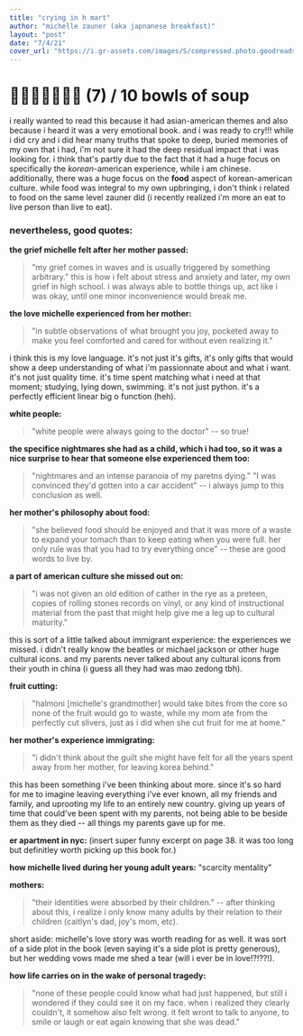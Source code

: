 ```yaml
---
title: "crying in h mart"
author: "michelle zauner (aka japnanese breakfast)"
layout: "post"
date: "7/4/21"
cover_url: "https://i.gr-assets.com/images/S/compressed.photo.goodreads.com/books/1601937850l/54814676.jpg"
---
```


# 🍲🍲🍲🍲🍲🍲🍲 (7) / 10 bowls of soup

i really wanted to read this because it had asian-american themes and also
because i heard it was a very emotional book. and i was ready to cry!!!
while i did cry and i did hear many truths that spoke to deep, buried
memories of my own that i had, i'm not sure it had the deep residual impact
that i was looking for. i think that's partly due to the fact that it had a
huge focus on specifically the _korean_-american experience, while i am chinese.
additionally, there was a huge focus on the **food** aspect of korean-american
culture. while food was integral to my own upbringing, i don't think i related
to food on the same level zauner did (i recently realized i'm more an eat to
live person than live to eat).

### nevertheless, good quotes:

**the grief michelle felt after her mother passed:**

> "my grief comes in waves and is usually triggered by something arbitrary."
> this is how i felt about stress and anxiety and later, my own grief in high school.
> i was always able to bottle things up, act like i was okay, until one minor
> inconvenience would break me.

**the love michelle experienced from her mother:**

> "in subtle observations of what brought you joy, pocketed away to make you
> feel comforted and cared for without even realizing it."

i think this is my love language. it's not just it's gifts, it's only gifts that
would show a deep understanding of what i'm passionnate about and what i want. it's
not just quality time. it's time spent matching what i need at that moment; studying,
lying down, swimming. it's not just python. it's a perfectly efficient linear big o
function (heh).

**white people:**

> "white people were always going to the doctor" -- so true!

**the specifice nightmares she had as a child, which i had too, so it was a nice surprise to
hear that someone else experienced them too:**

> "nightmares and an intense paranoia of my paretns dying."
> "I was convinced they'd gotten into a car accident" -- i always jump to this conclusion as well.

**her mother's philosophy about food:**

> "she believed food should be enjoyed and that it was more of a waste to expand your
> tomach than to keep eating when you were full. her only rule was that you had to try everything
> once" -- these are good words to live by.

**a part of american culture she missed out on:**

> "i was not given an old edition of cather in the rye as a preteen, copies of rolling
> stones records on vinyl, or any kind of instructional material from the past that might help
> give me a leg up to cultural maturity."

this is sort of a little talked about immigrant experience: the experiences we missed.
i didn't really know the beatles or michael jackson or other huge cultural icons. and
my parents never talked about any cultural icons from their youth in china (i guess
all they had was mao zedong tbh).

**fruit cutting:**

> "halmoni [michelle's grandmother] would take bites from the core so none of the fruit
> would go to waste, while my mom ate from the perfectly cut slivers, just as i did when she
> cut fruit for me at home."

**her mother's experience immigrating:**

> "i didn't think about the guilt she might have felt for all the years spent away from her
> mother, for leaving korea behind."

this has been something i've been thinking about more. since it's so hard for me to imagine
leaving everything i've ever known, all my friends and family, and uprooting my life to an
entirely new country. giving up years of time that could've been spent with my parents, not
being able to be beside them as they died -- all things my parents gave up for me.

**er apartment in nyc:** (insert super funny excerpt on page 38. it was too long
but definitley worth picking up this book for.)

**how michelle lived during her young adult years:** "scarcity mentality"

**mothers:**

> "their identities were absorbed by their children." -- after thinking about this, i realize
> i only know many adults by their relation to their children (caitlyn's dad, joy's mom, etc).

short aside: michelle's love story was worth reading for as well. it was sort of a side plot
in the book (even saying it's a side plot is pretty generous), but her wedding vows made me
shed a tear (will i ever be in love!?!??!).

**how life carries on in the wake of personal tragedy:**

> "none of these people could know what had just happened, but still i wondered if they
> could see it on my face. when i realized they clearly couldn't, it somehow also felt wrong.
> it felt wront to talk to anyone, to smile or laugh or eat again knowing that she was dead."
